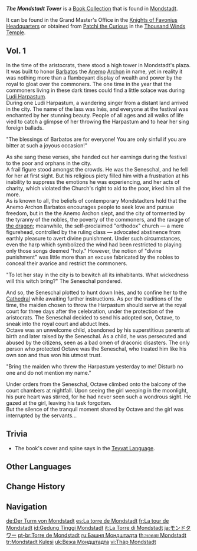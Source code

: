 {{Book Collection Infobox
|image     = Book The Mondstadt Tower.png
|quality   = 2
|region_lore = Mondstadt
|region_location = Mondstadt
|volumes   = 1
|vol1      = From [[Patchi the Curious]] in [[Thousand Winds Temple]]<br>Grand Master's Office in the [[Knights of Favonius Headquarters]]
}}
'''''The Mondstadt Tower''''' is a [[Book Collection]] that is found in [[Mondstadt]].

It can be found in the Grand Master's Office in the [[Knights of Favonius Headquarters]] or obtained from [[Patchi the Curious]] in the [[Thousand Winds Temple]].

==Vol. 1==
{{Description|In the age of depression and tyranny, the outlander girl met the ominous orphan. Does this fateful encounter foretell a tragic ending?<br>The historic romance novel, The Mondstadt Tower, begins!}}

In the time of the aristocrats, there stood a high tower in Mondstadt's plaza. It was built to honor [[Barbatos]] the [[Anemo]] [[Archon]] in name, yet in reality it was nothing more than a flamboyant display of wealth and power by the royal to gloat over the commoners. The one time in the year that the commoners living in these dark times could find a little solace was during [[Ludi Harpastum]].<br>
During one Ludi Harpastum, a wandering singer from a distant land arrived in the city. The name of the lass was Inès, and everyone at the festival was enchanted by her stunning beauty. People of all ages and all walks of life vied to catch a glimpse of her throwing the Harpastum and to hear her sing foreign ballads.

"The blessings of Barbatos are for everyone! You are only sinful if you are bitter at such a joyous occasion!"

As she sang these verses, she handed out her earnings during the festival to the poor and orphans in the city.<br>
A frail figure stood amongst the crowds. He was the Seneschal, and he fell for her at first sight. But his religious piety filled him with a frustration at his inability to suppress the emotions he was experiencing, and her acts of charity, which violated the Church's right to aid to the poor, irked him all the more.<br>
As is known to all, the beliefs of contemporary Mondstadters hold that the Anemo Archon Barbatos encourages people to seek love and pursue freedom, but in the {{Not a Typo|dark ages}} the Anemo Archon slept, and the city of tormented by the tyranny of the nobles, the poverty of the commoners, and the ravage of [[Ursa the Drake|the dragon]]; meanwhile, the self-proclaimed "orthodox" church &mdash; a mere figurehead, controlled by the ruling class &mdash; advocated abstinence from earthly pleasure to avert divine punishment. Under such circumstances, even the harp which symbolized the wind had been restricted to playing only those songs deemed "holy." However, the notion of "divine punishment" was little more than an excuse fabricated by the nobles to conceal their avarice and restrict the commoners.

"To let her stay in the city is to bewitch all its inhabitants. What wickedness will this witch bring?" The Seneschal pondered.

And so, the Seneschal plotted to hunt down Inès, and to confine her to the [[Favonius Cathedral|Cathedral]] while awaiting further instructions. As per the traditions of the time, the maiden chosen to throw the Harpastum should serve at the royal court for three days after the celebration, under the protection of the aristocrats. The Seneschal decided to send his adopted son, Octave, to sneak into the royal court and abduct Inès.<br>
Octave was an unwelcome child, abandoned by his superstitious parents at birth and later raised by the Seneschal. As a child, he was persecuted and abused by the citizens, seen as a bad omen of draconic disasters. The only person who protected Octave was the Seneschal, who treated him like his own son and thus won his utmost trust.

"Bring the maiden who threw the Harpastum yesterday to me! Disturb no one and do not mention my name."

Under orders from the Seneschal, Octave climbed onto the balcony of the court chambers at nightfall. Upon seeing the girl weeping in the moonlight, his pure heart was stirred, for he had never seen such a wondrous sight. He gazed at the girl, leaving his task forgotten.<br>
But the silence of the tranquil moment shared by Octave and the girl was interrupted by the servants...

==Trivia==
*The book's cover and spine says {{Script|teyvat|Mond Tower}} in the [[Teyvat Language]].

==Other Languages==
{{Other Languages
|en      = The Mondstadt Tower
|zhs     = 蒙德高塔
|zhs_rm  = Méngdé Gāo Tǎ
|zht     = 蒙德高塔
|zht_rm  = Méngdé Gāo Tǎ
|zh_tl   = The Mondstadt High Tower
|ja      = モンドタワー
|ja_rm   = Mondotawaa
|ja_tl   = The Mondstadt Tower
|ko      = 몬드의 고탑
|ko_rm   = Mondeu-ui Gotap
|ko_tl   = The High Tower of Mondstadt
|es      = La torre de Mondstadt
|es_tl   = The Tower of Mondstadt
|fr      = La tour de Mondstadt
|fr_tl   = The Mondstadt Tower
|ru      = Башня Мондштадта
|ru_tl   = The Tower of Mondstadt
|th      = หอคอย Mondstadt
|th_rm   = Ho khoi Mondstadt
|th_tl   = The Mondstadt Tower
|vi      = Tháp Mondstadt
|vi_tl   = The Mondstadt Tower
|de      = Der Turm von Mondstadt
|de_tl   = The Tower of Mondstadt
|id      = Gedung Tinggi Mondstadt
|id_tl   = The Mondstadt Tall Building
|pt      = A Torre de Mondstadt
|pt_tl   = 
|tr      = Mondstadt Kulesi
|tr_tl   = Mondstadt Tower
|it      = La Torre di Mondstadt
|it_tl   = 
}}

==Change History==
{{Change History|1.0}}

==Navigation==
{{Book Navbox|Mondstadt}}

[[de:Der Turm von Mondstadt]]
[[es:La torre de Mondstadt]]
[[fr:La tour de Mondstadt]]
[[id:Gedung Tinggi Mondstadt]]
[[it:La Torre di Mondstadt]]
[[ja:モンドタワー]]
[[pt-br:Torre de Mondstadt]]
[[ru:Башня Мондштадта]]
[[th:หอคอย Mondstadt]]
[[tr:Mondstadt Kulesi]]
[[uk:Вежа Мондштадта]]
[[vi:Tháp Mondstadt]]
